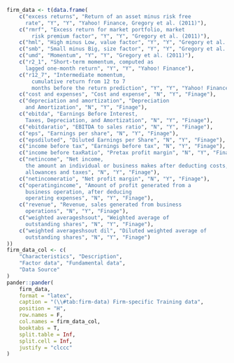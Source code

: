 \blandscape

```r
firm_data <- t(data.frame(
    c("excess returns", "Return of an asset minus risk free
      rate", "Y", "Y", "Yahoo! Finance, Gregory et al. (2011)"),
    c("rmrf", "Excess return for market portfolio, market
        risk premium factor", "Y", "Y", "Gregory et al. (2011)"),
    c("hml", "High minus Low, value factor", "Y", "Y", "Gregory et al. (2011)"),
    c("smb", "Small minus Big, size factor", "Y", "Y", "Gregory et al. (2011)"),
    c("umd", "Momentum", "Y", "Y", "Gregory et al. (2011)"),
    c("r2_1", "Short-term momentum, computed as
      lagged one-month return", "Y", "Y", "Yahoo! Finance"),
    c("r12_7", "Intermediate momentum,
        cumulative return from 12 to 7
        months before the return prediction", "Y", "Y", "Yahoo! Finance"),
    c("cost and expenses", "Cost and expense", "N", "Y", "Finage"),
    c("depreciation and amortization", "Depreciation
      and Amortization", "N", "Y", "Finage"),
    c("ebitda", "Earnings Before Interest,
      Taxes, Depreciation, and Amortization", "N", "Y", "Finage"),
    c("ebitdaratio", "EBITDA to sales ratio", "N", "Y", "Finage"),
    c("eps", "Earnings per share", "N", "Y", "Finage"),
    c("epsdiluted", "Diluted Earnings per Share", "N", "Y", "Finage"),
    c("income before tax", "Earnings before tax", "N", "Y", "Finage"),
    c("income before taxRatio", "Pretax profit margin", "N", "Y", "Finage"),
    c("netincome", "Net income,
      the amount an individual or business makes after deducting costs,
      allowances and taxes", "N", "Y", "Finage"),
    c("netincomeratio", "Net profit margin", "N", "Y", "Finage"),
    c("operatingincome", "Amount of profit generated from a
      business operation, after deducing
      operating expenses", "N", "Y", "Finage"),
    c("revenue", "Revenue, sales generated from business
      operations", "N", "Y", "Finage"),
    c("weighted averageshsout", "Weighted average of
      outstanding shares", "N", "Y", "Finage"),
    c("weighted averageshsout dil", "Diluted weighted average of
      outstanding shares", "N", "Y", "Finage")
))
firm_data_col <- c(
    "Characteristics", "Description",
    "Factor data", "Fundamental data",
    "Data Source"
)
pander::pander(
    firm_data,
    format = "latex",
    caption = "(\\#tab:firm-data) Firm-specific Training data",
    position = "H",
    row.names = F,
    col.names = firm_data_col,
    booktabs = T,
    split.table = Inf,
    split.cell = Inf,
    justify = "clccc"
)
```

\elandscape

